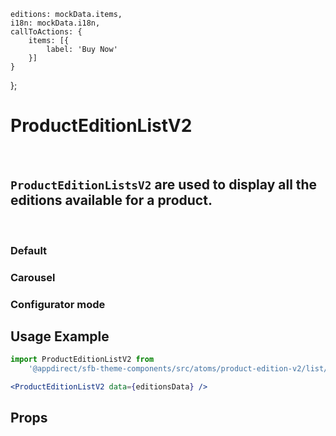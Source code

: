 
    editions: mockData.items,
    i18n: mockData.i18n,
    callToActions: {
        items: [{
            label: 'Buy Now'
        }]
    }
};

<Meta of={ProductEditionListV2Stories} />

# ProductEditionListV2

<br />

## `ProductEditionListsV2` are used to display all the editions available for a product.

<br />

### Default

<Canvas>
  <Story of={ProductEditionListV2Stories.Default} />
</Canvas>

### Carousel

<Canvas>
  <Story of={ProductEditionListV2Stories.Carousel} />
</Canvas>

### Configurator mode

<Canvas>
  <Story of={ProductEditionListV2Stories.ConfiguratorMode} />
</Canvas>

## Usage Example

<CollapsibleJsonSnippet summary="editionsData" code={editionsData} />

```jsx
import ProductEditionListV2 from
    '@appdirect/sfb-theme-components/src/atoms/product-edition-v2/list/ProductEditionListV2';

<ProductEditionListV2 data={editionsData} />
```

## Props

<ArgsTable of={ProductEditionListV2} />
